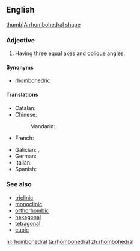 ==English==
[[image:Rhombohedral.svg|thumb|A rhombohedral shape]]

===Adjective===
{{en-adj|-}}

# {{crystallography}} Having three [[equal]] [[axes]] and [[oblique]] [[angle]]s.

====Synonyms====
* [[rhombohedric]]

====Translations====
{{trans-top|having three equal axes and oblique angles}}
* Catalan: {{t-|ca|romboèdric}}
* Chinese:
*: Mandarin: {{t|cmn|菱方|tr=língfāng|sc=Hani}}
* French: {{t+|fr|rhomboédrique}}
{{trans-mid}}
* Galician: {{t-|gl|trigonal}}, {{t-|gl|romboédrico}}
* German: {{t-|de|rhomboedrisch}}
* Italian: {{t-|it|romboedrico}}
* Spanish: {{t-|es|romboédrico}}
{{trans-bottom}}

===See also===
* [[triclinic]]
* [[monoclinic]]
* [[orthorhombic]]
* [[hexagonal]]
* [[tetragonal]]
* [[cubic]]

[[nl:rhombohedral]]
[[ta:rhombohedral]]
[[zh:rhombohedral]]
